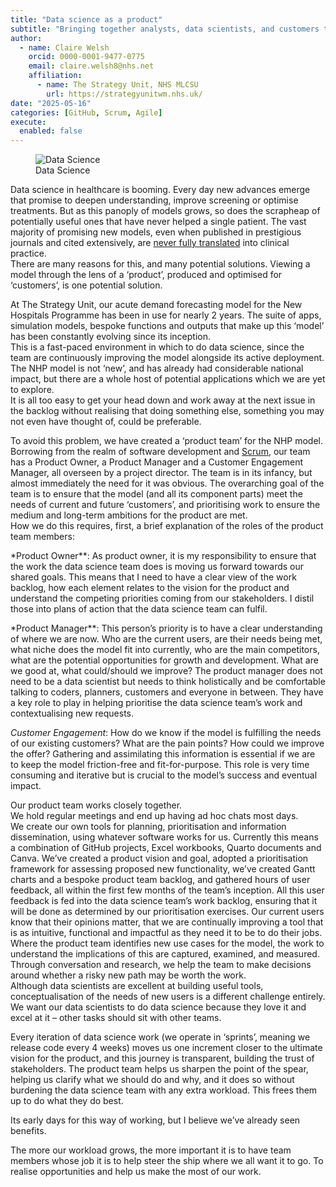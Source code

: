 ```yaml
---
title: "Data science as a product"
subtitle: "Bringing together analysts, data scientists, and customers to better serve patients and the whole NHS"
author:
  - name: Claire Welsh
    orcid: 0000-0001-9477-0775
    email: claire.welsh8@nhs.net
    affiliation:
      - name: The Strategy Unit, NHS MLCSU
        url: https://strategyunitwm.nhs.uk/
date: "2025-05-16"
categories: [GitHub, Scrum, Agile]
execute: 
  enabled: false
---
```


![Data Science](StockCake-Healthcare Data Analysis_1747409640.jpg)

Data science in healthcare is booming. 
Every day new advances emerge that promise to deepen understanding, improve screening or optimise treatments. 
But as this panoply of models grows, so does the scrapheap of potentially useful ones that have never helped a single patient. 
The vast majority of promising new models, even when published in prestigious journals and cited extensively, are [never fully translated](https://www.nature.com/articles/s41698-024-00553-6) into clinical practice.  
There are many reasons for this, and many potential solutions. 
Viewing a model through the lens of a ‘product’, produced and optimised for ‘customers’, is one potential solution.

At The Strategy Unit, our acute demand forecasting model for the New Hospitals Programme has been in use for nearly 2 years. 
The suite of apps, simulation models, bespoke functions and outputs that make up this ‘model’ has been constantly evolving since its inception.  
This is a fast-paced environment in which to do data science, since the team are continuously improving the model alongside its active deployment. 
The NHP model is not ‘new’, and has already had considerable national impact, but there are a whole host of potential applications which we are yet to explore.  
It is all too easy to get your head down and work away at the next issue in the backlog without realising that doing something else, something you may not even have thought of, could be preferable.

To avoid this problem, we have created a ‘product team’ for the NHP model.  
Borrowing from the realm of software development and [Scrum](https://www.scrum.org/resources/what-scrum-module), our team has a Product Owner, a Product Manager and a Customer Engagement Manager, all overseen by a project director. 
The team is in its infancy, but almost immediately the need for it was obvious. 
The overarching goal of the team is to ensure that the model (and all its component parts) meet the needs of current and future ‘customers’, and prioritising work to ensure the medium and long-term ambitions for the product are met.  
How we do this requires, first, a brief explanation of the roles of the product team members:

*Product Owner**: As product owner, it is my responsibility to ensure that the work the data science team does is moving us forward towards our shared goals. 
This means that I need to have a clear view of the work backlog, how each element relates to the vision for the product and understand the competing priorities coming from our stakeholders. 
I distil those into plans of action that the data science team can fulfil.

*Product Manager**: This person’s priority is to have a clear understanding of where we are now. 
Who are the current users, are their needs being met, what niche does the model fit into currently, who are the main competitors, what are the potential opportunities for growth and development. 
What are we good at, what could/should we improve? 
The product manager does not need to be a data scientist but needs to think holistically and be comfortable talking to coders, planners, customers and everyone in between. 
They have a key role to play in helping prioritise the data science team’s work and contextualising new requests.

*Customer Engagement*: How do we know if the model is fulfilling the needs of our existing customers? 
What are the pain points? 
How could we improve the offer? 
Gathering and assimilating this information is essential if we are to keep the model friction-free and fit-for-purpose. 
This role is very time consuming and iterative but is crucial to the model’s success and eventual impact.

Our product team works closely together.  
We hold regular meetings and end up having ad hoc chats most days.  
We create our own tools for planning, prioritisation and information dissemination, using whatever software works for us. 
Currently this means a combination of GitHub projects, Excel workbooks, Quarto documents and Canva. 
We’ve created a product vision and goal, adopted a prioritisation framework for assessing proposed new functionality, we’ve created Gantt charts and a bespoke product team backlog, and gathered hours of user feedback, all within the first few months of the team’s inception. 
All this user feedback is fed into the data science team’s work backlog, ensuring that it will be done as determined by our prioritisation exercises. 
Our current users know that their opinions matter, that we are continually improving a tool that is as intuitive, functional and impactful as they need it to be to do their jobs. 
Where the product team identifies new use cases for the model, the work to understand the implications of this are captured, examined, and measured.  
Through conversation and research, we help the team to make decisions around whether a risky new path may be worth the work.  
Although data scientists are excellent at building useful tools, conceptualisation of the needs of new users is a different challenge entirely.  
We want our data scientists to do data science because they love it and excel at it – other tasks should sit with other teams.

Every iteration of data science work (we operate in ‘sprints’, meaning we release code every 4 weeks) moves us one increment closer to the ultimate vision for the product, and this journey is transparent, building the trust of stakeholders. 
The product team helps us sharpen the point of the spear, helping us clarify what we should do and why, and it does so without burdening the data science team with any extra workload. 
This frees them up to do what they do best.

Its early days for this way of working, but I believe we’ve already seen benefits. 

The more our workload grows, the more important it is to have team members whose job it is to help steer the ship where we all want it to go. 
To realise opportunities and help us make the most of our work.


